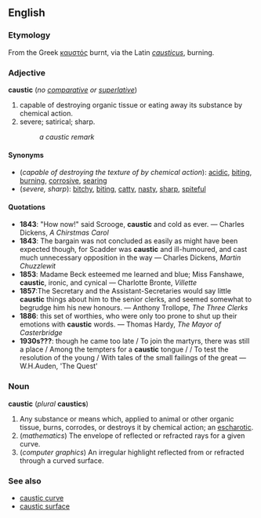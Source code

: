 ==English==
===Etymology===
From the Greek [[καυστός]] burnt, via the Latin ''[[causticus]]'', burning.

===Adjective===
'''caustic''' (''no [[comparative]] or [[superlative]]'')

# capable of destroying organic tissue or eating away its substance by chemical action.
# severe; satirical; sharp.
#:''a caustic remark''

====Synonyms====
*(''capable of destroying the texture of by chemical action''): [[acidic]], [[biting]], [[burning]], [[corrosive]], [[searing]]
*(''severe, sharp''): [[bitchy]], [[biting]], [[catty]], [[nasty]], [[sharp]], [[spiteful]]

====Quotations====
*'''1843''': "How now!" said Scrooge, '''caustic''' and cold as ever. &mdash; Charles Dickens, ''A Chirstmas Carol''
*'''1843''': The bargain was not concluded as easily as might have been expected though, for Scadder was '''caustic''' and ill-humoured, and cast much unnecessary opposition in the way &mdash; Charles Dickens, ''Martin Chuzzlewit''
*'''1853''': Madame Beck esteemed me learned and blue; Miss Fanshawe, '''caustic''', ironic, and cynical &mdash; Charlotte Bronte, ''Villette''
*'''1857''':The Secretary and the Assistant-Secretaries would say little '''caustic''' things about him to the senior clerks, and seemed somewhat to begrudge him his new honours. &mdash; Anthony Trollope, ''The Three Clerks''
*'''1886''': this set of worthies, who were only too prone to shut up their emotions with '''caustic''' words. &mdash; Thomas Hardy, ''The Mayor of Casterbridge''
*'''1930s???''': though he came too late / To join the martyrs, there was still a place / Among the tempters for a '''caustic''' tongue / / To test the resolution of the young / With tales of the small failings of the great &mdash; W.H.Auden, 'The Quest'

===Noun===
'''caustic''' (''plural'' '''caustics''')

# Any substance or means which, applied to animal or other organic tissue, burns, corrodes, or destroys it by chemical action; an [[escharotic]].
#(''mathematics'') The envelope of reflected or refracted rays for a given curve.
#(''computer graphics'') An irregular highlight reflected from or refracted through a curved surface.

===See also===
*[[caustic curve]]
*[[caustic surface]]
